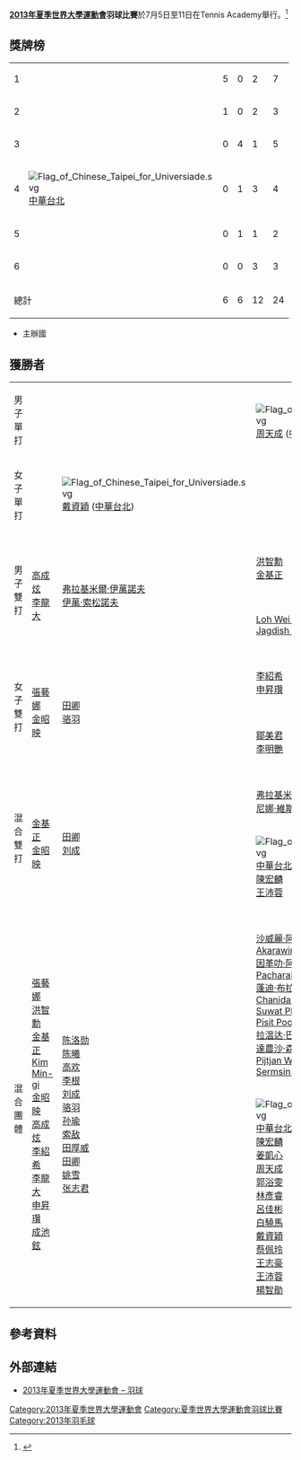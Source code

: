 {{noteTA|G1=Badminton}}
{{Infobox Universiade event
| event = 羽球
| games = 2013 Summer
| image = [[File:Badminton_pictogram.svg|100px]]
| venue = Tennis Academy
| dates = {{Start date|2013|7|5}} – {{Start date|2013|7|11}}
| competitors = 
| nations = 
| teams = 
| governing_body = 
| win_value =
| gold = 
| goldNOC = 
| silver = 
| silverNOC = 
| bronze = 
| bronzeNOC = 
| prev = [[2011年夏季世界大學運動會羽球比賽|2011]]
| next = [[2015年夏季世界大學運動會羽球比賽|2015]]
}}

'''[[2013年夏季世界大學運動會|2013年夏季世界大學運動會]]羽球比賽'''於7月5日至11日在Tennis Academy舉行。<ref>{{cite web|url=http://kazan2013.ru:8080/uploads/technical_handbooks/en/Technical_Handbook_BD.pdf|title=2013 Summer Universiade – Badminton – Technical handbook|publisher=kazan2013.ru|accessdate=11 June 2013|deadurl=yes|archiveurl=https://web.archive.org/web/20130816124357/http://kazan2013.ru:8080/uploads/technical_handbooks/en/Technical_Handbook_BD.pdf|archivedate=2013年8月16日}}</ref>

==獎牌榜==
{| {{RankedMedalTable}}
|-
| 1 || width=150 align=left| {{flagIOC2|KOR|2013年夏季世界大學運動會}} || 5 || 0 || 2 || 7
|-
| 2 || align=left| {{flagIOC2|THA|2013年夏季世界大學運動會}} || 1 || 0 || 2 || 3
|-
| 3 || align=left| {{flagIOC2|CHN|2013年夏季世界大學運動會}} || 0 || 4 || 1 || 5
|-
| 4 || align=left| [[File:Flag_of_Chinese_Taipei_for_Universiade.svg|border]] [[2013年夏季世界大学生运动会中華台北代表團|中華台北]] || 0 || 1 || 3 || 4
|-bgcolor=ccccff
| 5 || align=left| {{flagIOC2|RUS|2013年夏季世界大學運動會}} || 0 || 1 || 1 || 2
|-
| 6 || align=left| {{flagIOC2|MAS|2013年夏季世界大學運動會}} || 0 || 0 || 3 || 3
|- class="sortbottom"
!colspan=2| 總計 || 6 || 6 || 12 || 24
|}
*{{colorbox|#ccccff| }} 主辦國

==獲勝者==
{| {{MedalistTable|type=項目|columns=1}}
|-
|rowspan=2|男子單打
|rowspan=2| {{flagIOC2athlete|[[達農沙·森頌汶素|達農沙·森頌汶素]]|THA|2013年夏季世界大學運動會}}
|rowspan=2| {{flagIOC2athlete|[[高欢_(羽毛球运动员)|高欢]]|CHN|2013年夏季世界大學運動會}}
| {{flagIOC2athlete|[[伊斯干达·祖卡奈因·扎因丁|伊斯干达]]|MAS|2013年夏季世界大學運動會}} 
|-
| [[File:Flag_of_Chinese_Taipei_for_Universiade.svg|border]] [[周天成|周天成]] ([[2013年夏季世界大學運動會中華台北代表團|中華台北]])
|-
|rowspan=2|女子單打
|rowspan=2| {{flagIOC2athlete|[[成池鉉|成池鉉]]|KOR|2013年夏季世界大學運動會}}
|rowspan=2| [[File:Flag_of_Chinese_Taipei_for_Universiade.svg|border]] [[戴資穎|戴資穎]] ([[2013年夏季世界大學運動會中華台北代表團|中華台北]])
| {{flagIOC2athlete|[[姚雪|姚雪]]|CHN|2013年夏季世界大學運動會}}
|-
| {{flagIOC2athlete|[[蓬迪·布拉那巴碩|蓬迪·布拉那巴碩]]|THA|2013年夏季世界大學運動會}}
|-
|rowspan=2|男子雙打
|rowspan=2| {{flagIOC2|KOR|2013年夏季世界大學運動會}}<br>[[高成炫|高成炫]]<br />[[李龍大|李龍大]]
|rowspan=2| {{flagIOC2|RUS|2013年夏季世界大學運動會}}<br>[[弗拉基米爾·伊萬諾夫|弗拉基米爾·伊萬諾夫]]<br />[[伊萬·索松諾夫|伊萬·索松諾夫]]
| {{flagIOC2|KOR|2013年夏季世界大學運動會}}<br>[[洪智勳|洪智勳]]<br />[[金基正|金基正]] 
|-
| {{flagIOC2|MAS|2013年夏季世界大學運動會}}<br>[[Loh_Wei_Sheng|Loh Wei Sheng]]<br />[[Jagdish_Singh|Jagdish Singh]] 
|-
|rowspan=2|女子雙打
|rowspan=2| {{flagIOC2|KOR|2013年夏季世界大學運動會}}<br>[[張藝娜|張藝娜]]<br />[[金昭映|金昭映]]
|rowspan=2| {{flagIOC2|CHN|2013年夏季世界大學運動會}}<br>[[田卿|田卿]]<br />[[骆羽|骆羽]] 
| {{flagIOC2|KOR|2013年夏季世界大學運動會}}<br>[[李紹希|李紹希]]<br />[[申昇瓚|申昇瓚]]  
|-
| {{flagIOC2|MAS|2013年夏季世界大學運動會}}<br>[[鄒美君|鄒美君]]<br />[[李明艷|李明艷]] 
|-
|rowspan=2|混合雙打
|rowspan=2| {{flagIOC2|KOR|2013年夏季世界大學運動會}}<br>[[金基正|金基正]]<br />[[金昭映|金昭映]] 
|rowspan=2| {{flagIOC2|CHN|2013年夏季世界大學運動會}}<br>[[田卿|田卿]]<br />[[刘成_(羽毛球运动员)|刘成]]
| {{flagIOC2|RUS|2013年夏季世界大學運動會}}<br>[[弗拉基米爾·伊萬諾夫|弗拉基米爾·伊萬諾夫]]<br />[[尼娜·維斯洛娃|尼娜·維斯洛娃]]
|-
| [[File:Flag_of_Chinese_Taipei_for_Universiade.svg|border]] [[2013年夏季世界大學運動會中華台北代表團|中華台北]]<br>[[陳宏麟|陳宏麟]]<br />[[王沛蓉|王沛蓉]] 
|-
|rowspan=2|混合團體
|rowspan=2| {{flagIOC2|KOR|2013年夏季世界大學運動會}}<br>[[張藝娜|張藝娜]]<br />[[洪智勳|洪智勳]]<br />[[金基正|金基正]]<br />[[Kim_Min-gi|Kim Min-gi]]<br />[[金昭映|金昭映]]<br />[[高成炫|高成炫]]<br />[[李紹希|李紹希]]<br />[[李龍大|李龍大]]<br />[[申昇瓚|申昇瓚]]<br />[[成池鉉|成池鉉]] 
|rowspan=2| {{flagIOC2|CHN|2013年夏季世界大學運動會}}<br>[[陈洛勋|陈洛勋]] <br>[[陈曦|陈曦]]<br />[[高欢_(羽毛球运动员)|高欢]]<br />[[李根_(羽毛球运动员)|李根]]<br />[[刘成_(羽毛球运动员)|刘成]]<br />[[骆羽|骆羽]]<br />[[孙瑜_(羽毛球运动员)|孙瑜]]<br />[[索敌|索敌]]<br />[[田厚威|田厚威]]<br />[[田卿|田卿]]<br />[[姚雪|姚雪]]<br />[[张志君|张志君]]
| {{flagIOC|THA|2013年夏季世界大學運動會}}<br>[[沙威麗·阿米達拜|沙威麗·阿米達拜]] <br />[[Akarawin_Apisuk|Akarawin Apisuk]]<br />[[因革叻·阿披素|因革叻·阿披素]]<br />[[Pacharakamon_Arkornsakul|Pacharakamon Arkornsakul]]<br />[[蓬迪·布拉那巴碩|蓬迪·布拉那巴碩]]<br />[[Chanida_Julrattanamanee|Chanida Julrattanamanee]]<br />[[Suwat_Phaisansomsuk|Suwat Phaisansomsuk]]<br />[[Pisit_Poodchalat|Pisit Poodchalat]]<br />[[拉温达·巴宗哉|拉温达·巴宗哉]]<br />[[達農沙·森頌汶素|達農沙·森頌汶素]]<br />[[Pijtjan_Wangpaiboonkij|Pijtjan Wangpaiboonkij]] <br />[[Sermsin_Wongyaprom|Sermsin Wongyaprom]] 
|-
| [[File:Flag_of_Chinese_Taipei_for_Universiade.svg|border]] [[2013年夏季世界大學運動會中華台北代表團|中華台北]]<br>[[陳宏麟|陳宏麟]] <br />[[姜凱心|姜凱心]]<br />[[周天成|周天成]]<br />[[郭浴雯|郭浴雯]]<br />[[林彥睿|林彥睿]]<br />[[呂佳彬|呂佳彬]]<br />[[白驍馬|白驍馬]]<br />[[戴資穎|戴資穎]]<br />[[蔡佩玲|蔡佩玲]]<br />[[王志豪|王志豪]]<br />[[王沛蓉|王沛蓉]]<br />[[楊智勛|楊智勛]]
|}

==參考資料==
{{Reflist}}

==外部連結==
*[https://web.archive.org/web/20130624050508/http://kazan2013.ru/en/sports/10025 2013年夏季世界大學運動會 – 羽球]

{{2013年夏季世界大學運動會比賽項目}}
{{夏季世界大學運動會羽球比賽}}

{{portal bar|國際關係|運動|羽球|俄羅斯|喀山}}

[[Category:2013年夏季世界大學運動會|Category:2013年夏季世界大學運動會]]
[[Category:夏季世界大學運動會羽球比賽|Category:夏季世界大學運動會羽球比賽]]
[[Category:2013年羽毛球|Category:2013年羽毛球]]